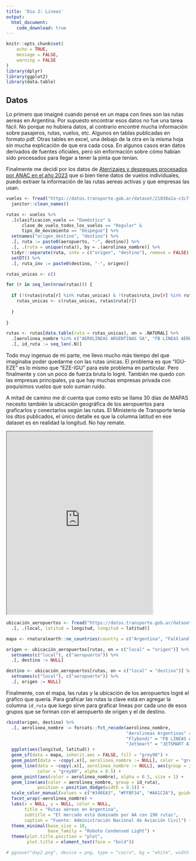 ```yaml
---
title: 'Dia 2: Lineas'
output:
  html_document:
    code_download: true
---
```


```r
knitr::opts_chunk$set(
	echo = TRUE,
	message = FALSE,
	warning = FALSE
)
library(dplyr)
library(ggplot2)
library(data.table)
```

## Datos

Lo primero que imaigné cuando pensé en un mapa con lines son las rutas aereas en Argentina. Por supuesto encontrar esos datos no fue una tarea fácil. No porque no hubiera datos, al contrario encontré mucha información sobre pasajeros, rutas, vuelos, etc. Algunos en tablas publicadas en formato pdf. Otras tables en excel, una debajo de la otra en la misma hoja sin mucha explicación de que era cada cosa. En algunos casos eran datos derivados de fuentes oficiales, pero sin enformación sobre cómo habían sido procesados para llegar a tener la pinta que tenían.

Finalmente me decidí por los datos de [Aterrizajes y despegues procesados por ANAC en el año 2023](https://datos.transporte.gob.ar/dataset/aterrizajes-y-despegues-procesados-por-la-administracion-nacional-de-aviacion-civil-anac/archivo/e910fead-ade3-40ce-ae8f-cad2017aa007) que si bien tiene datos de vuelos individuales, puedo extraer la información de las rutas aereas activas y que empresas las usan.

```r
vuelos <- fread("https://datos.transporte.gob.ar/dataset/21038a1a-c3c7-4494-b76a-3a2a8fbb83b5/resource/e910fead-ade3-40ce-ae8f-cad2017aa007/download/202309_informe_ministerio.csv") %>% 
  janitor::clean_names()

rutas <- vuelos %>% 
  .[clasificacion_vuelo == "Doméstico" & 
      clase_de_vuelo_todos_los_vuelos == "Regular" & 
      tipo_de_movimiento == "Despegue"] %>% 
  setnames("origen_destino", "destino") %>% 
  .[, ruta := paste0(aeropuerto, "-", destino)] %>% 
  .[, .(ruta = unique(ruta)), by = .(aerolinea_nombre)] %>% 
  tidyr::separate(ruta, into = c("origen", "destino"), remove = FALSE) %>% 
  setDT() %>% 
  .[, ruta_inv := paste0(destino, "-", origen)] 

rutas_unicas <- c()

for (r in seq_len(nrow(rutas))) {
  
  if (!(rutas$ruta[r] %in% rutas_unicas) & !(rutas$ruta_inv[r] %in% rutas_unicas)) {
    rutas_unicas <- c(rutas_unicas, rutas$ruta[r])
    
  }
  
}

rutas <- rutas[data.table(ruta = rutas_unicas), on = .NATURAL] %>% 
  .[aerolinea_nombre %in% c("AEROLINEAS ARGENTINAS SA", "FB LÍNEAS AÉREAS - FLYBONDI", "JETSMART AIRLINES S.A.")] %>% 
  .[, id_ruta := seq_len(.N)]
```

Todo muy ingenuo de mi parte, me llevo mucho más tiempo del que imaginaba poder quedarme con las rutas únicas. El problema es que "IGU-EZE" es lo mismo que "EZE-IGU" para este problema en particular. Pero finalmente y con un poco de fuerza bruta lo logré. También me quedo con las empresas principales, ya que hay muchas empresas privada con poquisimos vuelos que solo suman ruido.

A mitad de camino me di cuenta que como esto se llama 30 días de MAPAS necesito también la ubicación geográfica de los aeropuertos para graficarlos y conectarlos según las rutas. El Ministerio de Transporte tenía los dtos publicados, el único detalle es que la columna latitud en ese dataset es en realidad la longitud. No hay remate.

<iframe src="https://mastodon.social/@eliocamp/111309713710598289/embed" width="400" height="500" allowfullscreen="allowfullscreen" sandbox="allow-scripts allow-same-origin allow-popups allow-popups-to-escape-sandbox allow-forms"></iframe>

```r
ubicación_aeropuertos <- fread("https://datos.transporte.gob.ar/dataset/62b3fe5f-ffe6-4d8f-9d59-bfabe75d1ee8/resource/eb54e49e-9a5a-4614-91f4-526c650d0105/download/aeropuertos_detalle.csv") %>% 
  .[, .(local, latitud = longitud, longitud = latitud)]

mapa <- rnaturalearth::ne_countries(country = c("Argentina", "Falkland Islands"), returnclass = "sf")

origen <- ubicación_aeropuertos[rutas, on = c("local" = "origen")] %>% 
  setnames(c("local"), c("aeropuerto")) %>% 
  .[, destino := NULL]

destino <- ubicación_aeropuertos[rutas, on = c("local" = "destino")] %>% 
  setnames(c("local"), c("aeropuerto")) %>% 
  .[, origen := NULL]
```

Finalmente, con el mapa, las rutas y la ubicación de los aeropuertos logré el gráfico que quería. Para graficar las rutas la clave está en agregar la columna `id_ruta` que luego sirve para graficar lineas por cada uno de esos grupos que se forman con el aeropuerto de origen  y el de destino. 

```r
rbind(origen, destino) %>% 
  .[, aerolinea_nombre := forcats::fct_recode(aerolinea_nombre, 
                                              "Aerolineas Argentinas" = "AEROLINEAS ARGENTINAS SA", 
                                              "Flybondi" = "FB LÍNEAS AÉREAS - FLYBONDI",
                                              "JetSmart" = "JETSMART AIRLINES S.A.")] %>% 
  ggplot(aes(longitud, latitud)) +
  geom_sf(data = mapa, inherit.aes = FALSE, fill = "grey98") +
  geom_point(data = ~copy(.x)[, aerolinea_nombre := NULL], color = "grey80", alpha = 0.5, size = 1) + 
  geom_line(data = ~copy(.x)[, aerolinea_nombre := NULL], aes(group = id_ruta), 
            color = "grey80", alpha = 0.5) +
  geom_point(aes(color = aerolinea_nombre), alpha = 0.5, size = 1) + 
  geom_line(aes(color = aerolinea_nombre, group = id_ruta),
            position = position_dodge(width = 0.5)) +
  scale_color_manual(values = c("#346EA3", "#FFBF34", "#AA1C2A"), guide = NULL) +
  facet_wrap(~aerolinea_nombre) +
  labs(x = NULL, y = NULL, color = NULL,
       title = "Rutas aéreas en Argentina",
       subtitle = "El mercado está dominado por AA con 190 rutas",
       caption = "Fuente: Administración Nacional de Aviación Civil") +
  theme_minimal(base_size = 10,
                base_family = "Roboto Condensed Light") +
  theme(plot.title.position = "plot",
        plot.title = element_text(face = "bold"))

# ggsave("day2.png", device = png, type = "cairo", bg = "white", width = 25, height = 18, units = "cm", dpi = 150)
```
